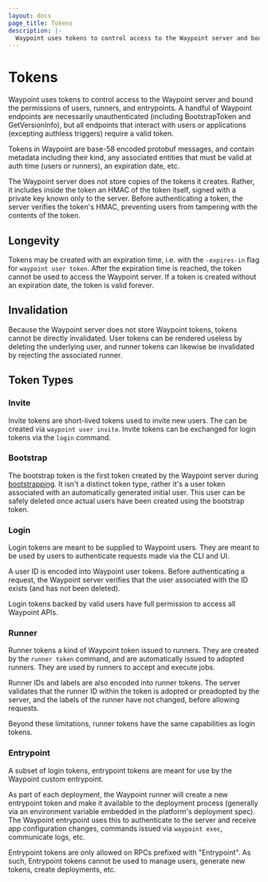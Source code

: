 ```yaml
---
layout: docs
page_title: Tokens
description: |-
  Waypoint uses tokens to control access to the Waypoint server and bound the permissions of users, runners, and entrypoints.
---
```


# Tokens

Waypoint uses tokens to control access to the Waypoint server and bound
the permissions of users, runners, and entrypoints. A handful of Waypoint
endpoints are necessarily unauthenticated (including BootstrapToken and
GetVersionInfo), but all endpoints that interact with users or
applications (excepting authless triggers) require a valid token.

Tokens in Waypoint are base-58 encoded protobuf messages, and contain metadata
including their kind, any associated entities that must be valid at auth time
(users or runners), an expiration date, etc.

The Waypoint server does not store copies of the tokens it creates. Rather,
it includes inside the token an HMAC of the token itself, signed with
a private key known only to the server. Before authenticating a token, the
server verifies the token's HMAC, preventing users from tampering with the
contents of the token.

## Longevity

Tokens may be created with an expiration time, i.e. with the `-expires-in` flag for
`waypoint user token`. After the expiration time is reached, the token cannot
be used to access the Waypoint server. If a token is created without an expiration
date, the token is valid forever.

## Invalidation

Because the Waypoint server does not store Waypoint tokens, tokens cannot be directly
invalidated. User tokens can be rendered useless by deleting the underlying user, and
runner tokens can likewise be invalidated by rejecting the associated runner.

## Token Types

### Invite

Invite tokens are short-lived tokens used to invite new users. The can
be created via `waypoint user invite`. Invite tokens can be exchanged
for login tokens via the `login` command.

### Bootstrap

The bootstrap token is the first token created by the Waypoint server during
[bootstrapping](/commands/server-bootstrap). It isn't a distinct token type,
rather it's a user token associated with an automatically generated initial user.
This user can be safely deleted once actual users have been created using the
bootstrap token.

### Login

Login tokens are meant to be supplied to Waypoint users. They are meant
to be used by users to authenticate requests made via the CLI and UI.

A user ID is encoded into Waypoint user tokens. Before authenticating
a request, the Waypoint server verifies that the user associated with
the ID exists (and has not been deleted).

Login tokens backed by valid users have full permission to access
all Waypoint APIs.

### Runner

Runner tokens a kind of Waypoint token issued to runners. They are
created by the `runner token` command, and are automatically issued to
adopted runners. They are used by runners to accept and execute jobs.

Runner IDs and labels are also encoded into runner tokens. The server
validates that the runner ID within the token is adopted or preadopted
by the server, and the labels of the runner have not changed,
before allowing requests.

Beyond these limitations, runner tokens have the same capabilities as
login tokens.

### Entrypoint

A subset of login tokens, entrypoint tokens are meant for use by the
Waypoint custom entrypoint.

As part of each deployment, the Waypoint runner will create a new entrypoint token
and make it available to the deployment process (generally via an environment variable
embedded in the platform's deployment spec). The Waypoint entrypoint uses this
to authenticate to the server and receive app configuration changes, commands
issued via `waypoint exec`, communicate logs, etc.

Entrypoint tokens are only allowed on RPCs prefixed with "Entrypoint". As such,
Entrypoint tokens cannot be used to manage users, generate new tokens, create deployments,
etc.
